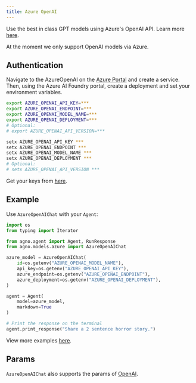 ```yaml
---
title: Azure OpenAI
---
```


Use the best in class GPT models using Azure's OpenAI API. Learn more [here](https://learn.microsoft.com/azure/ai-services/openai/overview).

<Note>At the moment we only support OpenAI models via Azure.</Note>

## Authentication

Navigate to the AzureOpenAI on the [Azure Portal](https://portal.azure.com/) and create a service. Then, using the Azure AI Foundry portal, create a deployment and set your environment variables.

<CodeGroup>

```bash Mac
export AZURE_OPENAI_API_KEY=***
export AZURE_OPENAI_ENDPOINT=***
export AZURE_OPENAI_MODEL_NAME=***
export AZURE_OPENAI_DEPLOYMENT=***
# Optional:
# export AZURE_OPENAI_API_VERSION=***
```

```bash Windows
setx AZURE_OPENAI_API_KEY ***
setx AZURE_OPENAI_ENDPOINT ***
setx AZURE_OPENAI_MODEL_NAME ***
setx AZURE_OPENAI_DEPLOYMENT ***
# Optional:
# setx AZURE_OPENAI_API_VERSION ***
```

</CodeGroup>

Get your keys from [here](...).

## Example

Use `AzureOpenAIChat` with your `Agent`:

<CodeGroup>

```python agent.py
import os
from typing import Iterator

from agno.agent import Agent, RunResponse
from agno.models.azure import AzureOpenAIChat

azure_model = AzureOpenAIChat(
    id=os.getenv("AZURE_OPENAI_MODEL_NAME"),
    api_key=os.getenv("AZURE_OPENAI_API_KEY"),
    azure_endpoint=os.getenv("AZURE_OPENAI_ENDPOINT"),
    azure_deployment=os.getenv("AZURE_OPENAI_DEPLOYMENT"),
)

agent = Agent(
    model=azure_model,
    markdown=True
)

# Print the response on the terminal
agent.print_response("Share a 2 sentence horror story.")
```

</CodeGroup>

<Note> View more examples [here](../examples/models/azure/openai). </Note>

## Params

<Snippet file="model-azure-params.mdx" />

`AzureOpenAIChat` also supports the params of [OpenAI](/models/openai).
